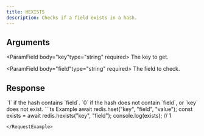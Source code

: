 ```yaml
---
title: HEXISTS
description: Checks if a field exists in a hash.
---
```



## Arguments

<ParamField body="key"type="string" required>
  The key to get.
</ParamField>

<ParamField body="field"type="string" required>
 The field to check.
</ParamField>

## Response

<ResponseField  type="integer" required>
   `1` if the hash contains `field`. `0` if the hash does not contain `field`, or `key` does not exist.
</ResponseField>

<RequestExample>
```ts Example
await redis.hset("key", "field", "value");
const exists = await redis.hexists("key", "field");
console.log(exists); // 1

```
</RequestExample>